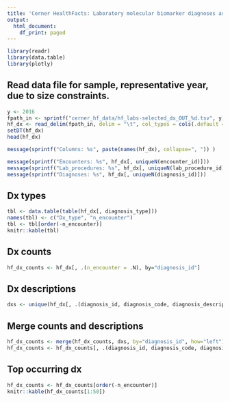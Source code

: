 ```yaml
---
title: 'Cerner HealthFacts: Laboratory molecular biomarker diagnoses associations'
output:
  html_document:
    df_print: paged
---
```


```r
library(readr)
library(data.table)
library(plotly)
```

## Read data file for sample, representative year, due to size constraints.

```r
y <- 2016
fpath_in <- sprintf("cerner_hf_data/hf_labs-selected_dx_OUT_%d.tsv", y)
hf_dx <- read_delim(fpath_in, delim = "\t", col_types = cols(.default = col_character(), admitted_dt_tm = col_datetime()))
setDT(hf_dx)
head(hf_dx)
```

```r
message(sprintf("Columns: %s", paste(names(hf_dx), collapse=", ")) )
```

```r
message(sprintf("Encounters: %s", hf_dx[, uniqueN(encounter_id)]))
message(sprintf("Lab_procedures: %s", hf_dx[, uniqueN(lab_procedure_id)]))
message(sprintf("Diagnoses: %s", hf_dx[, uniqueN(diagnosis_id)]))
```

## Dx types

```r
tbl <- data.table(table(hf_dx[, diagnosis_type]))
names(tbl) <- c("Dx_type", "n_encounter")
tbl <- tbl[order(-n_encounter)]
knitr::kable(tbl)
```

## Dx counts

```r
hf_dx_counts <- hf_dx[, .(n_encounter = .N), by="diagnosis_id"]
```

## Dx descriptions

```r
dxs <- unique(hf_dx[, .(diagnosis_id, diagnosis_code, diagnosis_description)][order(diagnosis_code, diagnosis_id)])
```

## Merge counts and descriptions

```r
hf_dx_counts <- merge(hf_dx_counts, dxs, by="diagnosis_id", how="left")
hf_dx_counts <- hf_dx_counts[, .(diagnosis_id, diagnosis_code, diagnosis_description, n_encounter)]
```

## Top occurring dx

```r
hf_dx_counts <- hf_dx_counts[order(-n_encounter)]
knitr::kable(hf_dx_counts[1:50])
```
